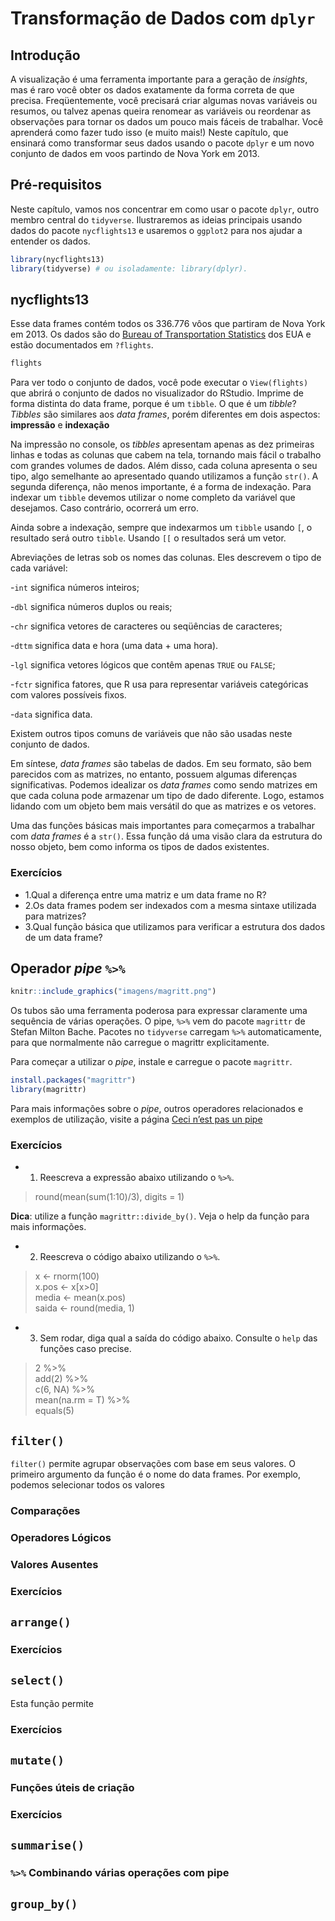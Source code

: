 # Transformação de Dados com `dplyr`

## Introdução

A visualização é uma ferramenta importante para a geração de *insights*, mas é raro você obter os dados exatamente da forma correta de que precisa. Freqüentemente, você precisará criar algumas novas variáveis ou resumos, ou talvez apenas queira renomear as variáveis ou reordenar as observações para tornar os dados um pouco mais fáceis de trabalhar. Você aprenderá como fazer tudo isso (e muito mais!) Neste capítulo, que ensinará como transformar seus dados usando o pacote `dplyr` e um novo conjunto de dados em voos partindo de Nova York em 2013.

## Pré-requisitos

Neste capítulo, vamos nos concentrar em como usar o pacote `dplyr`, outro membro central do `tidyverse`. Ilustraremos as ideias principais usando dados do pacote `nycflights13` e usaremos o `ggplot2` para nos ajudar a entender os dados.

```r
library(nycflights13)
library(tidyverse) # ou isoladamente: library(dplyr).
```

## nycflights13

Esse data frames contém todos os 336.776 vôos que partiram de Nova York em 2013. Os dados são do [Bureau of Transportation Statistics](https://www.transtats.bts.gov/DatabaseInfo.asp?DB_ID=120&Link=0) dos EUA e estão documentados em `?flights`.

```r
flights
```

Para ver todo o conjunto de dados, você pode executar o `View(flights)` que abrirá o conjunto de dados no visualizador do RStudio. Imprime de forma distinta do data frame, porque é um `tibble`. O que é um *tibble*?
*Tibbles* são similares aos *data frames*, porém diferentes em dois aspectos: **impressão** e **indexação**

Na impressão no console, os *tibbles* apresentam apenas as dez primeiras linhas e todas as colunas que cabem na tela, tornando mais fácil o trabalho com grandes volumes de dados. Além disso, cada coluna apresenta o seu tipo, algo semelhante ao apresentado quando utilizamos a função `str()`. A segunda diferença, não menos importante, é a forma de indexação. Para indexar um `tibble` devemos utilizar o nome completo da variável que desejamos. Caso contrário, ocorrerá um erro.

Ainda sobre a indexação, sempre que indexarmos um `tibble` usando `[`, o resultado será outro `tibble`. Usando `[[` o resultados será um vetor.

Abreviações de letras sob os nomes das colunas. Eles descrevem o tipo de cada variável:

-`int` significa números inteiros;

-`dbl` significa números duplos ou reais;

-`chr` significa vetores de caracteres ou seqüências de caracteres;

-`dttm` significa data e hora (uma data + uma hora).

-`lgl` significa vetores lógicos que contêm apenas `TRUE` ou `FALSE`;

-`fctr` significa fatores, que R usa para representar variáveis categóricas com valores possíveis fixos.

-`data` significa data.

Existem outros tipos comuns de variáveis que não são usadas neste conjunto de dados.

Em síntese, *data frames* são tabelas de dados. Em seu formato, são bem parecidos com as matrizes, no entanto, possuem algumas diferenças significativas. Podemos idealizar os *data frames* como sendo matrizes em que cada coluna pode armazenar um tipo de dado diferente. Logo, estamos lidando com um objeto bem mais versátil do que as matrizes e os vetores.

Uma das funções básicas mais importantes para começarmos a trabalhar com *data frames* é a `str()`. Essa função dá uma visão clara da estrutura do nosso objeto, bem como informa os tipos de dados existentes.

### Exercícios

- 1.Qual a diferença entre uma matriz e um data frame no R?
- 2.Os data frames podem ser indexados com a mesma sintaxe utilizada para matrizes?
- 3.Qual função básica que utilizamos para verificar a estrutura dos dados de um data frame?

## Operador *pipe* ` %>% `

```r
knitr::include_graphics("imagens/magritt.png")
```

Os tubos são uma ferramenta poderosa para expressar claramente uma sequência de várias operações. O pipe, `%>%` vem do pacote `magrittr` de Stefan Milton Bache. Pacotes no `tidyverse` carregam `%>%` automaticamente, para que normalmente não carregue o magrittr explicitamente. 

Para começar a utilizar o *pipe*, instale e carregue o pacote `magrittr`.

```r
install.packages("magrittr")
library(magrittr)
```

Para mais informações sobre o *pipe*, outros operadores relacionados e exemplos de utilização, visite a página [Ceci n’est pas un pipe](https://cran.r-project.org/web/packages/magrittr/vignettes/magrittr.html)

### Exercícios

  - 1. Reescreva a expressão abaixo utilizando o `%>%`.

  >round(mean(sum(1:10)/3), digits = 1)

**Dica**: utilize a função `magrittr::divide_by()`. Veja o help da função para mais informações.

  - 2. Reescreva o código abaixo utilizando o `%>%`.
  
>x <- rnorm(100)<br/>
x.pos <- x[x>0]<br/>
media <- mean(x.pos)<br/>
saida <- round(media, 1)<br/>


  - 3. Sem rodar, diga qual a saída do código abaixo. Consulte o `help` das funções caso precise.

>2 %>% <br/>
  add(2) %>%<br/> 
  c(6, NA) %>% <br/>
  mean(na.rm = T) %>%<br/> 
  equals(5)

## `filter()`

`filter()` permite agrupar observações com base em seus valores. O primeiro argumento da função é o nome do data frames. Por exemplo, podemos selecionar todos os valores 

### Comparações

### Operadores Lógicos

### Valores Ausentes

### Exercícios

## `arrange()`

### Exercícios

## `select()`

Esta função permite 

### Exercícios

## `mutate()`

### Funções úteis de criação

### Exercícios

## `summarise()`

### ` %>% ` Combinando várias operações com pipe

## `group_by()`
